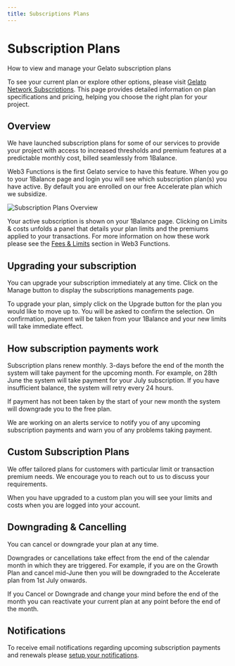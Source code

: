 ```yaml
---
title: Subscriptions Plans
---
```


# Subscription Plans

How to view and manage your Gelato subscription plans

To see your current plan or explore other options, please visit [Gelato Network Subscriptions](https://app.gelato.network/subscriptions). This page provides detailed information on plan specifications and pricing, helping you choose the right plan for your project.

## Overview

We have launched subscription plans for some of our services to provide your project with access to increased thresholds and premium features at a predictable monthly cost, billed seamlessly from 1Balance.

Web3 Functions is the first Gelato service to have this feature. When you go to your 1Balance page and login you will see which subscription plan(s) you have active. By default you are enrolled on our free Accelerate plan which we subsidize. 

![Subscription Plans Overview](/images/1balance_subscription_plans.png)

Your active subscription is shown on your 1Balance page. Clicking on Limits & costs unfolds a panel that details your plan limits and the premiums applied to your transactions. For more information on how these work please see the [Fees & Limits](/web3-functions/subscription-and-payments/web3-functions-pricing) section in Web3 Functions. 

## Upgrading your subscription

You can upgrade your subscription immediately at any time. Click on the Manage button to display the subscriptions managements page.

To upgrade your plan, simply click on the Upgrade button for the plan you would like to move up to. You will be asked to confirm the selection. On confirmation, payment will be taken from your 1Balance and your new limits will take immediate effect. 

## How subscription payments work

Subscription plans renew monthly. 3-days before the end of the month the system will take payment for the upcoming month. For example, on 28th June the system will take payment for your July subscription. If you have insufficient balance, the system will retry every 24 hours. 

If payment has not been taken by the start of your new month the system will downgrade you to the free plan.

We are working on an alerts service to notify you of any upcoming subscription payments and warn you of any problems taking payment.

## Custom Subscription Plans

We offer tailored plans for customers with particular limit or transaction premium needs. We encourage you to reach out to us to discuss your requirements.

When you have upgraded to a custom plan you will see your limits and costs when you are logged into your account.

## Downgrading & Cancelling

You can cancel or downgrade your plan at any time. 

Downgrades or cancellations take effect from the end of the calendar month in which they are triggered. For example, if you are on the Growth Plan and cancel mid-June then you will be downgraded to the Accelerate plan from 1st July onwards. 

If you Cancel or Downgrade and change your mind before the end of the month you can reactivate your current plan at any point before the end of the month.

## Notifications

To receive email notifications regarding upcoming subscription payments and renewals please [setup your notifications](/1balance/subscriptions-notifications).